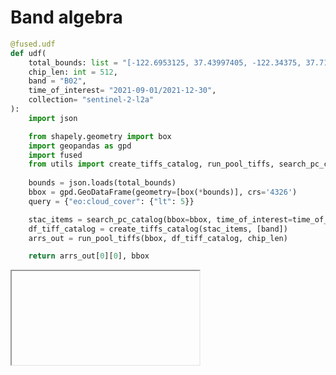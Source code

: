 # Band algebra

```python
@fused.udf
def udf(
    total_bounds: list = "[-122.6953125, 37.43997405, -122.34375, 37.71859033]",
    chip_len: int = 512,
    band = "B02",
    time_of_interest= "2021-09-01/2021-12-30",
    collection= "sentinel-2-l2a"
):
    import json

    from shapely.geometry import box
    import geopandas as gpd
    import fused
    from utils import create_tiffs_catalog, run_pool_tiffs, search_pc_catalog
    
    bounds = json.loads(total_bounds)
    bbox = gpd.GeoDataFrame(geometry=[box(*bounds)], crs='4326')
    query = {"eo:cloud_cover": {"lt": 5}}

    stac_items = search_pc_catalog(bbox=bbox, time_of_interest=time_of_interest, query=query, collection=collection)
    df_tiff_catalog = create_tiffs_catalog(stac_items, [band])
    arrs_out = run_pool_tiffs(bbox, df_tiff_catalog, chip_len)

    return arrs_out[0][0], bbox

```




<Iframe url="https://staging.fused.io/workbench#app/s/aH4sIAAAAAAAAA41V227bOBD9FUL7IHnXka2bZRswsEmLPrZAk5dFZBgUNXIIy6SWpJq4gf%2B9Q1FW07gPFQyLPGfuHA1fPSYr8NYeP7ZSGdKeKmAHQjVpq0MhBlQbBfTYcGMJbUa87jRUO9q2I7IH2VJRoRj%2B9m01Ei9UKXoat1SfBOOyEIX4izxw0wCRNTFPQHprRhra7ErZiUqTDboMDbyYHRdtZwL%2FwbKEH%2BkeiJPxp6TwHm%2BiOA4XqyyJ4mxKkjxMk9UqT%2Be46akkTXJH5NEyW82TZFt4k0JY8zaEoPDuMHhCmz2UivackQcQGELhsWWdpUCzspovFqt0EWVVzViUs7hcQJ1XOYOMZglE5aqu6nzFylVc0nSeZHMax2laeC7br1CDAsFgTZ6MafV6NmsbKsBQdWLyiBmCCo%2BcKallbUKEZhU1VIOZaRCGC2hu4psmpoW4u%2F388R6Dey0Ewcdnkmosjb8m%2Ft088qcDXDYdOCwesb0CEA5MRlBB5aD0LQTVHsIcsZ7KrqmBWVwxy2XiqHykBFcOWl5LL7KeWt6OlH7mKlr0aBT9gsaxQ2O%2FEGdX2C%2Bt4VJoUkvVd5KGBpghzxyNY8%2FKgd6QhmsT9LULD3DSwWTiDHzALjfwO123xV53RnbUNaWDS%2FmCnXPvNKggTobQdeFNh42eEi4qeNksJ9fGyj8wVv7OWDzE%2FZFr7KDTm8ChGmT75n5W3EBQ%2B%2F%2FJbuTX5PUqqTOx3X%2BFl2d%2FcPS1E6Sravf19nWmTUNK1NKF%2BBc9McqeYKdAy04xKDDKGoeEYMFk7c7OynLMDHv27BBr5TDtCUyLuGPBeI96VLKP7KzSMDbCB6oPwTh9QtWJoP9QnZ2N%2FcMl1nLzdpJMiVXffKKNBnvmF9tDUI%2F2vUUv6MuRCkynxIW3NSjEzwxcYq4yt88Up6PNBbAEvQZ2XGd2YzFty9Be6uKuT%2FXx6hS223ea5R9qllbTBvNZqiNt%2BHfsgorXw7Sxh9EYG0XwLq4b8s7dhMyuhP55JzQhf5M4yy4jDY2rvtf6qRz0rtw6%2FEZx%2FOgQJ9OphcDvuDBL%2F1L%2BQnhTT8H%2FHVdwxOmmvfWjN14iAwfa2KW7QnBxoqrBl7urvO3U4%2FpT1zT3zM40b13b8z3%2FAHWNA%2BjaBgAA"/>

{/* <Iframe url="https://staging.fused.io/workbench#app/s/aH4sIAAAAAAAAA61W32%2BjOBD%2BVyz2AbhLSfgVkkiRrr3VPu5J276cShQZPKRWiM3ZZttslf%2F9bMzSNGT39uFo1cL3jWfG840HXp2SE3BWDj00XCjUHAmUe4Qlasg%2BZz0qlQB8qKkyhFQDXrUSyBY3zYDsgDeYEW2mf3cNGYgXLAQ%2B5sz8fEAPVNWAeIXUE6BuveIK19uCt4xItNZBAgUvaktZ0yrPfTAsoge8A2Rt3AnKncebMIqC%2BTKNwyidoDgLkni5zJKZfuioOIkzS2ThIl3O4niTO37OjHuTgpc7dzpdhOsdFAJ3nOJ7YDqF3CkXVZoATgsym8%2BXyTxMSVWWYVZGxRyqjGQlpDiNISyWFamyZVksowInszid4ShKktyxu%2F0CFQhgJazQk1KNXE2nTY0ZKCyOJT%2FoHYIIDrQUXPJKBRqaEqywBDWVwBRlUN9EN3WEc3Z3%2B%2FnjvU7uNWdIX27JsdSlcVfIvZuF7qSHi7oFi0UDthMAzILxAAogFkrOISA7CDKNdVQ6pnpmPmIWi9hS2UAxKiy0GFvP045a3A6UfKYinHdoGL5Do8iikZuzky3sX42inElUcdF1koQaSoWeqXauu5T39BrVVCqvq12wh6P0fN86%2BFP3tYJra%2B2j7m7rZIttU1q44C%2B6c%2B7tCsyQtUF4lTuT%2FkH6xn9%2FHwg48K%2FgjZz640DFLwQqLgKZUB%2Bp1E11PNsLkN6k6%2FdnQRV4lfs3bwd%2BhV5HKZ2QORAjvDi5faAP6DZAX1qGWlLpU35kZVd%2FXNeo0EulsflDByxx%2BQRbAZK3ogSDWmMCFao5JltjvTWN7tH1zF8ZC3MZ%2BCvWDWyEez2N4egdbmLvJx2NKENWZL3Vg1Z58Gku3iq9cBhZgWiZ1511u3ht%2FuhbXfL1%2BTCaIJP1%2BhOuJfjn%2Ft4SetxvtGft%2F0pO20bwA5VgcntbcTXBsx1ajx5%2Bxnrmnrvxg24IBn2BfkNhMPvuYxD5zNGQsQDVivMUIsO8q7WNdiFN1Kt%2B96b5NcmvCX5FaLPhqxpfV%2FgX9P1%2F1H0QrRH3p9KO0vlPaX8o7Pnqq4L%2BSDGD5%2Bxd9S4r%2FP0V2w%2BNXh%2B9g%2B1wpHGfQr%2FF0QjYXNgXP7cvNjbiZy4OuKbfwAhF4MV0QK1MMO8i%2FA268O%2Bj6cjo9wsjXxcnStNumHU18zr3gX4BHhvw3JYytXDNZHcmjoB%2FWqqnrn59Smf16AzfJT0HUplb%2B1Wib45Y1Pqf%2FfxxNhOHyk9tXd%2BX5qXprCpz%2Bk%2F%2FAiLxFxwtCQAA"/> */}


